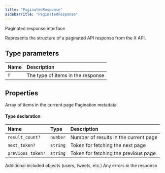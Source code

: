 ```yaml
---
title: "PaginatedResponse"
sidebarTitle: "PaginatedResponse"
---
```


Paginated response interface

Represents the structure of a paginated API response from the X API.

## Type parameters

| Name | Description |
| :------ | :------ |
| `T` | The type of items in the response |

## Properties

<ResponseField name="data" type="T[]" required>
Array of items in the current page
</ResponseField>





<ResponseField name="meta" type="Object">
Pagination metadata
</ResponseField>


#### Type declaration

| Name | Type | Description |
| :------ | :------ | :------ |
| `result_count?` | `number` | Number of results in the current page |
| `next_token?` | `string` | Token for fetching the next page |
| `previous_token?` | `string` | Token for fetching the previous page |




<ResponseField name="includes" type="Record\<string, any\>">
Additional included objects (users, tweets, etc.)
</ResponseField>





<ResponseField name="errors" type="any[]">
Any errors in the response
</ResponseField>



